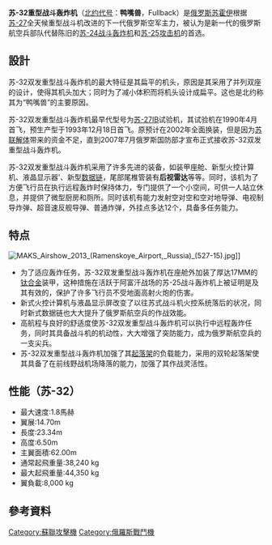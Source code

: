 {{Merge |1=Su-34|time=2019-03-10T12:14:24+00:00}}
<!-- This article is a part of [[Wikipedia:WikiProject_Aircraft|Wikipedia:WikiProject Aircraft]]. Please see [[Wikipedia:WikiProject_Aircraft/page_content|Wikipedia:WikiProject Aircraft/page content]] for recommended layout. -->
{{infobox Aircraft
 |name =苏-32
 |type =重型战斗轰炸机
 |manufacturer =[[苏霍伊|苏霍伊]]
 |image =File:Sukhoi Su-32, MAKS 2005.jpg
 |caption =
 |designer =
 |first flight =1990年4月
 |introduced =2007年1月 
 |retired =
 |status =現役
 |primary user =[[俄罗斯|俄罗斯]]
 |more users =
 |produced =
 |number built =70架
 |unit cost =US$36 million（1997年）<ref>[http://www.aeronautics.ru/nws002/military_aircraft_prices.htm Military aircraft prices] {{webarchive|url=https://web.archive.org/web/20000914154420/http://www.aeronautics.ru/nws002/military_aircraft_prices.htm |date=2000-09-14 }}</ref>
 |developed from = [[苏-27|苏-27]]
 |variants with their own articles =
}}
'''苏-32重型战斗轰炸机'''（[[北约代号|北约代号]]：'''鸭嘴兽'''，Fullback）是[[俄罗斯|俄罗斯]][[苏霍伊|苏霍伊]]根据[[苏-27|苏-27]]全天候重型战斗机改进的下一代俄罗斯空军主力，被认为是新一代的俄罗斯航空兵部队代替陈旧的[[苏-24|苏-24]][[战斗轰炸机|战斗轰炸机]]和[[苏-25|苏-25]][[攻击机|攻击机]]的首选。

==設計==
苏-32双发重型战斗轰炸机的最大特征是其扁平的机头，原因是其采用了并列双座的设计，使得其机头加大；同时为了减小体积而将机头设计成扁平。这也是北约称其为“鸭嘴兽”的主要原因。

苏-32双发重型战斗轰炸机最早代型号为[[Su-27|苏-27IB]]试验机，其试验机在1990年4月首飞，预生产型于1993年12月18日首飞。原预计在2002年全面换装，但是因为[[苏联解体|苏联解体]]带来的资金不足，直到2007年7月俄罗斯国防部才宣布正式接收苏-32双发重型战斗轰炸机。

苏-32双发重型战斗轰炸机采用了许多先进的装备，如装甲座舱、新型火控计算机、液晶显示器'、新型[[数据链|数据链]]，尾部尾椎管装有'''后视雷达'''等等。同时，该机为了方便飞行员在执行远程轰炸时保持体力，专门提供了一个小空间，可供一人站立休息，并提供了微型厨房和厕所。同时该机有能力发射空对空和空对地导弹、电视制导炸弹、超音速反舰导弹、普通炸弹，外挂点多达12个，具备多任务能力。

==特点==
[[File:MAKS_Airshow_2013_(Ramenskoye_Airport,_Russia)_(527-15).jpg|thumb]]]]
* 为了适应轰炸任务，苏-32双发重型战斗轰炸机在座舱外加装了厚达17MM的[[钛合金|钛合金]]装甲，这种措施在活跃于阿富汗战场的苏-25战斗轰炸机上被证明是及其有效的，保护了许多飞行员不受地面高射火炮的伤害。
* 新式火控计算机与液晶显示屏改变了以往苏式战斗机火控系统落后的状况，同时新式数据链也大大提升了俄罗斯航空兵的作战效能。
* 高航程与良好的舒适度使苏-32双发重型战斗轰炸机可以执行中远程轰炸任务，同时其具备战斗机的机动性，大大增强了突防能力，成为俄罗斯航空兵的一支尖兵。
* 苏-32双发重型战斗轰炸机加强了其[[起落架|起落架]]的负载能力，采用的双轮起落架使其具备了在前线野战机场降落的能力，加强了其作战灵活性。

== 性能（苏-32）==
*最大速度:1.8馬赫
*翼展:14.70m
*長度:23.34m
*高度:6.50m
*主翼面積:62.00m
*通常起飛重量:38,240 kg
*最大起飛重量:44,350 kg
*翼負載:8,000 kg

==參考資料==
{{Reflist}}

[[Category:蘇聯攻擊機|Category:蘇聯攻擊機]]
[[Category:俄羅斯戰鬥機|Category:俄羅斯戰鬥機]]